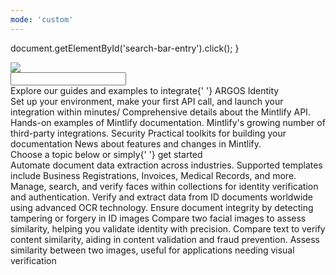 ```yaml
---
mode: 'custom'
---
```


  document.getElementById('search-bar-entry').click();
}



<div
  className="relative w-full flex items-center justify-center"
  style={{ height: '24rem', backgroundColor: '#00020F', overflow: 'hidden' }}
>
  <div style={{ flex: 'none' }}>
    <img
    src="/images/image.svg"
    style={{ height: '400px', width: '2000px', pointerEvents: 'none' }}
    />
  </div>
  <input type="text" id="search-bar-entry" style={{ display: 'none' }} 
  style={{ position: 'absolute', top: '50%', left: '50%', transform: 'translate(-50%, -50%)' }}/>
</div>
<div style={{marginTop: '6rem', marginBottom: '8rem', maxWidth: '70rem', marginLeft: 'auto',
    marginRight: 'auto', paddingLeft: '1.25rem',
    paddingRight: '1.25rem' }}>

<div
  style={{
    textAlign: 'center',
    fontSize: '24px',
    fontWeight: '600',
    color: '#000000',
    marginBottom: '3rem',
    topMargin: '-1rem'
  }}
>
  Explore our guides and examples to integrate{' '}
  <span className="text-primary">ARGOS Identity</span>
</div>

<CardGroup cols={3}>
  <Card title="Getting Started" icon="book-open" href="/guides/quickstart">
    Set up your environment, make your first API call, and launch your integration within minutes/
  </Card>
  <Card title="Reference" icon="code-simple" href="/reference">
    Comprehensive details about the Mintlify API.
  </Card>
  <Card title="Examples" icon="grid-round" iconType="solid" href="/examples">
    Hands-on examples of Mintlify documentation. 
  </Card>
  <Card title="Integrations" icon="link-simple" href="/guides/integrations">
    Mintlify's growing number of third-party integrations.
  </Card>
   <Card title="Integrations" icon="Security & Compliance" href="/guides/integrations">
    Security
  </Card>
  <Card title="Tools" icon="wrench" href="/tools">
    Practical toolkits for building your documentation
  </Card>
  <Card title="Releases" icon="party-horn" href="/release-notes">
    News about features and changes in Mintlify.
  </Card>
</CardGroup>

</div>

<div style={{marginTop: '1rem', marginBottom: '4rem', maxWidth: '70rem', marginLeft: 'auto',
    marginRight: 'auto', paddingLeft: '1.25rem',
    paddingRight: '1.25rem' }}>

<div
  style={{
    textAlign: 'center',
    fontSize: '24px',
    fontWeight: '600',
    color: '#121142',
    marginBottom: '3rem',
    topMargin: '-2rem'
  }}
>
  Choose a topic below or simply{' '}
  <span className="text-primary">get started</span>
</div>

<CardGroup cols={3}>
  <Card title="Textify" icon="book-open" href="/guides/quickstart">
    Automate document data extraction across industries. Supported templates include Business Registrations, Invoices, Medical Records, and more.
  </Card>
  <Card title="Face Id" icon="code-simple" href="/reference">
    Manage, search, and verify faces within collections for identity verification and authentication.
  </Card>
  <Card title="Global ID Recognition" icon="grid-round" iconType="solid" href="/examples">
    Verify and extract data from ID documents worldwide using advanced OCR technology.
  </Card>
  <Card title="ID Liveness" icon="link-simple" href="/guides/integrations">
   Ensure document integrity by detecting tampering or forgery in ID images
  </Card>
   <Card title="Face Compare" icon="Security & Compliance" href="/guides/integrations">
    Compare two facial images to assess similarity, helping you validate identity with precision.
  </Card>
  <Card title="Text Verifier" icon="wrench" href="/tools">
    Compare text to verify content similarity, aiding in content validation and fraud prevention.
  </Card>
  <Card title="Image Verifier" icon="party-horn" href="/release-notes">
    Assess similarity between two images, useful for applications needing visual verification
  </Card>
</CardGroup>

</div>